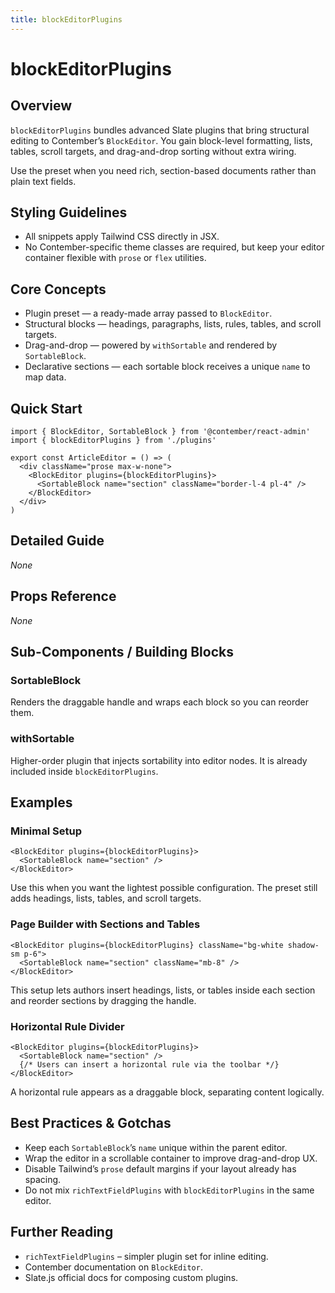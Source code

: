 ```yaml
---
title: blockEditorPlugins
---
```


<!-- Edited by human: false -->
<!-- Examples count: 1 -->
<!-- Source examples: 1 -->
<!-- Playground examples: 0 -->
<!-- External examples: 0 -->
<!-- Import examples: 2 -->

# blockEditorPlugins

## Overview
`blockEditorPlugins` bundles advanced Slate plugins that bring structural editing to Contember’s `BlockEditor`. You gain block-level formatting, lists, tables, scroll targets, and drag-and-drop sorting without extra wiring.

Use the preset when you need rich, section-based documents rather than plain text fields.

## Styling Guidelines
* All snippets apply Tailwind CSS directly in JSX.
* No Contember-specific theme classes are required, but keep your editor container flexible with `prose` or `flex` utilities.

## Core Concepts
* Plugin preset — a ready-made array passed to `BlockEditor`.
* Structural blocks — headings, paragraphs, lists, rules, tables, and scroll targets.
* Drag-and-drop — powered by `withSortable` and rendered by `SortableBlock`.
* Declarative sections — each sortable block receives a unique `name` to map data.

## Quick Start
```tsx
import { BlockEditor, SortableBlock } from '@contember/react-admin'
import { blockEditorPlugins } from './plugins'

export const ArticleEditor = () => (
  <div className="prose max-w-none">
    <BlockEditor plugins={blockEditorPlugins}>
      <SortableBlock name="section" className="border-l-4 pl-4" />
    </BlockEditor>
  </div>
)
```

## Detailed Guide
_None_

## Props Reference
_None_

## Sub-Components / Building Blocks

### SortableBlock
Renders the draggable handle and wraps each block so you can reorder them.

### withSortable
Higher-order plugin that injects sortability into editor nodes. It is already included inside `blockEditorPlugins`.

## Examples

### Minimal Setup
```tsx
<BlockEditor plugins={blockEditorPlugins}>
  <SortableBlock name="section" />
</BlockEditor>
```
Use this when you want the lightest possible configuration. The preset still adds headings, lists, tables, and scroll targets.

### Page Builder with Sections and Tables
```tsx
<BlockEditor plugins={blockEditorPlugins} className="bg-white shadow-sm p-6">
  <SortableBlock name="section" className="mb-8" />
</BlockEditor>
```
This setup lets authors insert headings, lists, or tables inside each section and reorder sections by dragging the handle.

### Horizontal Rule Divider
```tsx
<BlockEditor plugins={blockEditorPlugins}>
  <SortableBlock name="section" />
  {/* Users can insert a horizontal rule via the toolbar */}
</BlockEditor>
```
A horizontal rule appears as a draggable block, separating content logically.

## Best Practices & Gotchas
* Keep each `SortableBlock`’s `name` unique within the parent editor.
* Wrap the editor in a scrollable container to improve drag-and-drop UX.
* Disable Tailwind’s `prose` default margins if your layout already has spacing.
* Do not mix `richTextFieldPlugins` with `blockEditorPlugins` in the same editor.

## Further Reading
* `richTextFieldPlugins` – simpler plugin set for inline editing.
* Contember documentation on `BlockEditor`.
* Slate.js official docs for composing custom plugins.

<!-- End of Generated Documentation -->